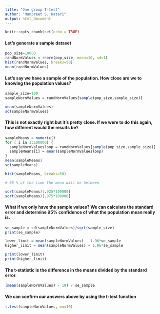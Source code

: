---
title: "One group T-test"
author: "Manpreet S. Katari"
output: html_document
---

```{r setup, include=FALSE}
knitr::opts_chunk$set(echo = TRUE)
```

#### Let's generate a sample dataset
```{r}
pop_size=10000
randNormValues = rnorm(pop_size, mean=10, sd=1)
hist(randNormValues, breaks=50)
mean(randNormValues)
```

#### Let's say we have a sample of the population. How close are we to knowing the population values?
```{r}
sample_size=100
sampleNormValues = randNormValues[sample(pop_size,sample_size)]

mean(sampleNormValues)
sd(sampleNormValues)

```

#### This is not exactly right but it's pretty close. If we were to do this again, how different would the results be?
```{r}
sampleMeans = numeric()
for ( i in 1:100000) {
  sampleNormValuesloop = randNormValues[sample(pop_size,sample_size)]
  sampleMeans[i] = mean(sampleNormValuesloop)
}
mean(sampleMeans)
sd(sampleMeans)

hist(sampleMeans, breaks=50)
```

```{r}

# 95 % of the time the mean will be between

sort(sampleMeans)[.025*100000]
sort(sampleMeans)[.975*100000]

```

#### What if we only have the sample values? We can calculate the standard error and determine 95% confidence of what the population mean really is.
```{r}

se_sample = sd(sampleNormValues)/sqrt(sample_size)
print(se_sample)
```

```{r}
lower_limit = mean(sampleNormValues) - 1.96*se_sample
higher_limit = mean(sampleNormValues) + 1.96*se_sample

print(lower_limit)
print(higher_limit)

```

#### The t-statistic is the difference in the means divided by the standard error.

```{r}
(mean(sampleNormValues) - 10) / se_sample


```

#### We can confirm our answers above by using the t-test function

```{r}
t.test(sampleNormValues, mu=10)


```